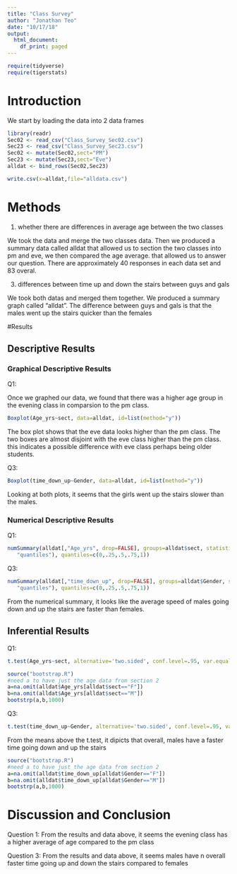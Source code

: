 ---
title: "Class Survey"
author: "Jonathan Teo"
date: "10/17/18"
output:
  html_document:
    df_print: paged
---

```{r include=FALSE,echo=FALSE}
require(tidyverse)
require(tigerstats)

```

# Introduction

<!--In this section you explain what you are trying to show.  Where did the data come from?  What is the research or other question you are trying to answer?!-->
  
We start by loading the data into 2 data frames

```{r}
library(readr)
Sec02 <- read_csv("Class_Survey_Sec02.csv")
Sec23 <- read_csv("Class_Survey_Sec23.csv")
Sec02 <- mutate(Sec02,sect="PM")
Sec23 <- mutate(Sec23,sect="Eve")
alldat <- bind_rows(Sec02,Sec23)
```

```{r}
write.csv(x=alldat,file="alldata.csv")
```


# Methods

<!--Decide on your methods:  use "variable analysis" or other appropriate descriptors.  Make sure to choose at least one graphical method and at least one numerical method.!-->
1. whether there are differences in average age between the two classes    

We took the data and merge the two classes data. Then we produced a summary data called alldat that allowed us to section the two classes into pm and eve, we then compared the age average. that allowed us to answer our question. There are approximately 40 responses in each data set and 83 overal.    

  

3. differences between time up and down the stairs between guys and gals     

We took both datas and merged them together. We produced a summary graph called "alldat". The difference between guys and gals is that the males went up the stairs quicker than the females       

#Results

<!--Divide this section into two sub-sections:  One for your descriptive  results and one for your inferential results.!-->

## Descriptive Results

### Graphical Descriptive Results

<!--Graphical results here.  Make sure to show your code.  Provide appropriate labels for axes, giving units if possible, and provide a good title for the graph, too.  Use the graphical results to describe the patterns if any that exist in the data as focused toward the research question!-->
Q1:

Once we graphed our data, we found that there was a higher age group in the evening class in comparsion to the pm class.    


```{r}
Boxplot(Age_yrs~sect, data=alldat, id=list(method="y"))
```
The box plot shows that the eve data looks higher than the pm class. The two boxes are almost disjoint with the eve class higher than the pm class. this indicates a possible difference with eve class perhaps being older students.   


Q3:

```{r}
Boxplot(time_down_up~Gender, data=alldat, id=list(method="y"))
```

Looking at both plots, it seems that the girls went up the stairs slower than the males.    


   
### Numerical Descriptive Results

<!--Numerical results go here. Use the numerical results to describe the patterns if any that exist in the data as focused toward the research question!-->


Q1:

```{r}
numSummary(alldat[,"Age_yrs", drop=FALSE], groups=alldat$sect, statistics=c("mean", "sd", "IQR",
   "quantiles"), quantiles=c(0,.25,.5,.75,1))
```

Q3:

```{r}
numSummary(alldat[,"time_down_up", drop=FALSE], groups=alldat$Gender, statistics=c("mean", "sd", "IQR",
   "quantiles"), quantiles=c(0,.25,.5,.75,1))
```

From the numerical summary, it looks like the average speed of males going down and up the stairs are faster than females.    


## Inferential Results

<!--State hypothesis clearly.  Make sure your discussion of the inferential test covers all the aspects that the test output produces, such as test statistic, p-value etc.  Make a decision about the null hypothesis, explain the assumptions on which the selected test/procedure was based, and why the chosen procedure satisfys the assumptions and is appropriate to answer the research question!-->

Q1:

```{r}
t.test(Age_yrs~sect, alternative='two.sided', conf.level=.95, var.equal=FALSE, data=alldat)
```


```{r}
source("bootstrap.R")
#need a to have just the age data from section 2
a=na.omit(alldat$Age_yrs[alldat$sect=="F"]) 
b=na.omit(alldat$Age_yrs[alldat$sect=="M"])
bootstrp(a,b,1000)

```



Q3:

```{r}
t.test(time_down_up~Gender, alternative='two.sided', conf.level=.95, var.equal=FALSE, data=alldat)
```

From the means above the t.test, it dipicts that overall, males have a faster time going down and up the stairs 



```{r}
source("bootstrap.R")
#need a to have just the age data from section 2
a=na.omit(alldat$time_down_up[alldat$Gender=="F"]) 
b=na.omit(alldat$time_down_up[alldat$Gender=="M"])
bootstrp(a,b,1000)

```



# Discussion and Conclusion

<!--Discussion and conclusion here.  If you found a relationship be sure to consider whether the relationship occurs because one of the variavbles causes the other, or whether they perhasps are related for some other reason.  Watch the chapter 6 videos from the GeorgeTown videos collection.!-->

Question 1: From the results and data above, it seems the evening class has a higher average of age compared to the pm class

Question 3: From the results and data above, it seems males have n overall faster time going up and down the stairs compared to females